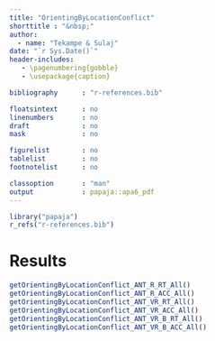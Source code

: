 ```yaml
---
title: "OrientingByLocationConflict"
shorttitle : "&nbsp;"
author: 
  - name: "Tekampe & Sulaj"
date: "`r Sys.Date()`"
header-includes:
   - \pagenumbering{gobble}
   - \usepackage{caption}

bibliography      : "r-references.bib"

floatsintext      : no
linenumbers       : no
draft             : no
mask              : no

figurelist        : no
tablelist         : no
footnotelist      : no

classoption       : "man"
output            : papaja::apa6_pdf
---
```


```r
library("papaja")
r_refs("r-references.bib")
```

\captionsetup[table]{labelformat=empty}

# Results
```r
getOrientingByLocationConflict_ANT_R_RT_All()
getOrientingByLocationConflict_ANT_R_ACC_All()
getOrientingByLocationConflict_ANT_VR_RT_All()
getOrientingByLocationConflict_ANT_VR_ACC_All()
getOrientingByLocationConflict_ANT_VR_B_RT_All()
getOrientingByLocationConflict_ANT_VR_B_ACC_All()
```